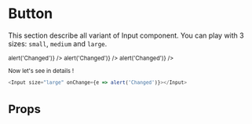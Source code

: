 
<Meta title="Atoms|Input" component={Input} />

# Button

This section describe all variant of Input component. You can play with 3 sizes: `small`, `medium` and `large`.

<div style={{ display: 'flex', justifyContent: 'space-between', width: '600px' }}>
    <Small onChange={e => alert('Changed')} />
    <Medium onChange={e => alert('Changed')} />
    <Large onChange={e => alert('Changed')} />
</div>

Now let's see in details !

```javascript
<Input size="large" onChange={e => alert('Changed')}></Input>
```

# Props

<Props of={Input} />